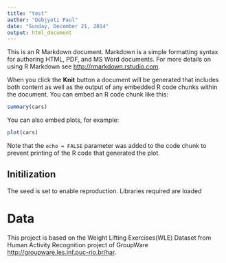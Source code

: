 ```yaml
---
title: "test"
author: "Debjyoti Paul"
date: "Sunday, December 21, 2014"
output: html_document
---
```


This is an R Markdown document. Markdown is a simple formatting syntax for authoring HTML, PDF, and MS Word documents. For more details on using R Markdown see <http://rmarkdown.rstudio.com>.

When you click the **Knit** button a document will be generated that includes both content as well as the output of any embedded R code chunks within the document. You can embed an R code chunk like this:

```r
summary(cars)
```

You can also embed plots, for example:

```r
plot(cars)
```

Note that the `echo = FALSE` parameter was added to the code chunk to prevent printing of the R code that generated the plot.

## Initilization

The seed is set to enable reproduction. Libraries required are loaded


# Data
This project is based on the Weight Lifting Exercises(WLE) Dataset from Human Activity Recognition project of GroupWare <http://groupware.les.inf.puc-rio.br/har>.

